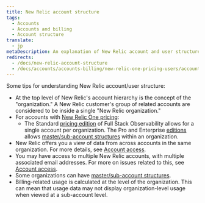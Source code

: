 ```yaml
---
title: New Relic account structure
tags:
  - Accounts
  - Accounts and billing
  - Account structure
translate:
  - jp
metaDescription: An explanation of New Relic account and user structure.
redirects:
  - /docs/new-relic-account-structure
  - /docs/accounts/accounts-billing/new-relic-one-pricing-users/account-user-structure
---
```


Some tips for understanding New Relic account/user structure:

* At the top level of New Relic's account hierarchy is the concept of the "organization." A New Relic customer's group of related accounts are considered to be inside a single "New Relic organization."
* For accounts with [New Relic One pricing](/docs/accounts/accounts-billing/new-relic-one-pricing-users/pricing-billing):
  * The Standard [pricing edition](https://newrelic.com/pricing) of Full Stack Observability allows for a single account per organization. The Pro and Enterprise [editions](https://newrelic.com/pricing) allows [master/sub-account structures](/docs/accounts/install-new-relic/account-setup/manage-apps-or-users-sub-accounts) within an organization.
* New Relic offers you a view of data from across accounts in the same organization. For more details, see [Account access](/docs/factors-affecting-access-features-data#account-access).
* You may have access to multiple New Relic accounts, with multiple associated email addresses. For more on issues related to this, see [Account access](/docs/factors-affecting-access-features-data#account-access).
* Some organizations can have [master/sub-account structures](/docs/accounts/install-new-relic/account-setup/manage-apps-or-users-sub-accounts).
* Billing-related usage is calculated at the level of the organization. This can mean that usage data may not display organization-level usage when viewed at a sub-account level.

